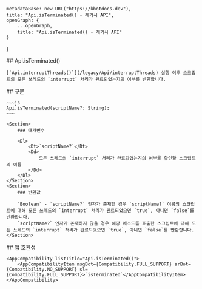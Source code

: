
    metadataBase: new URL("https://kbotdocs.dev"),
    title: "Api.isTerminated() - 레거시 API",
    openGraph: {
        ...openGraph,
        title: "Api.isTerminated() - 레거시 API"
    }
}

<Section>
    ## Api.isTerminated()

    [`Api.interruptThreads()`](/legacy/Api/interruptThreads) 실행 이후 스크립트의 모든 쓰레드의 `interrupt` 처리가 완료되었는지의 여부를 반환합니다.
</Section>
<Section>
    ## 구문

    ~~~js
    Api.isTerminated(scriptName?: String);
    ~~~

    <Section>
        ### 매개변수

        <Dl>
            <Dt>`scriptName?`</Dt>
            <Dd>
                모든 쓰레드의 `interrupt` 처리가 완료되었는지의 여부를 확인할 스크립트의 이름
            </Dd>
        </Dl>
    </Section>
    <Section>
        ### 반환값

        `Boolean` - `scriptName?` 인자가 존재할 경우 `scriptName?` 이름의 스크립트에 대해 모든 쓰레드의 `interrupt` 처리가 완료되었으면 `true`, 아니면 `false`를 반환합니다.
        `scriptName?` 인자가 존재하지 않을 경우 해당 메소드를 호출한 스크립트에 대해 모든 쓰레드의 `interrupt` 처리가 완료되었으면 `true`, 아니면 `false`를 반환합니다.
    </Section>
</Section>
<Section>
    ## 앱 호환성

    <AppCompatibility listTitle="Api.isTerminated()">
        <AppCompatibilityItem msgBot={Compatibility.FULL_SUPPORT} arBot={Compatibility.NO_SUPPORT} sl={Compatibility.FULL_SUPPORT}>`isTerminated`</AppCompatibilityItem>
    </AppCompatibility>
</Section>